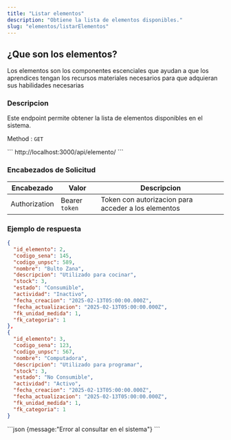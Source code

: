 ```yaml
---
title: "Listar elementos"
description: "Obtiene la lista de elementos disponibles."
slug: "elementos/listarElementos"
---
```


<h2>¿Que son los elementos?</h2>
Los elementos son los componentes escenciales que ayudan a que los aprendices tengan los recursos materiales necesarios para que adquieran sus habilidades necesarias

<h3>Descripcion</h3>

Este endpoint permite obtener la lista de elementos disponibles en el sistema.

Method : `GET`

<Tabs>
  <TabItem label="Endpoint">
  ```
  http://localhost:3000/api/elemento/
  ```
  </TabItem>
</Tabs>


<h3>Encabezados de Solicitud</h3>

| Encabezado | Valor | Descripcion
|----------|-------| -------
| Authorization |  Bearer `token` | Token con autorizacion para acceder a los elementos


<h3>Ejemplo de respuesta</h3>

<Tabs>
  <TabItem label="Status 200">

  ```json
{
    "id_elemento": 2,
    "codigo_sena": 145,
    "codigo_unpsc": 589,
    "nombre": "Bulto Zana",
    "descripcion": "Utilizado para cocinar",
    "stock": 3,
    "estado": "Consumible",
    "actividad": "Inactivo",
    "fecha_creacion": "2025-02-13T05:00:00.000Z",
    "fecha_actualizacion": "2025-02-13T05:00:00.000Z",
    "fk_unidad_medida": 1,
    "fk_categoria": 1
  },
  {
    "id_elemento": 3,
    "codigo_sena": 123,
    "codigo_unpsc": 567,
    "nombre": "Computadora",
    "descripcion": "Utilizado para programar",
    "stock": 3,
    "estado": "No Consumible",
    "actividad": "Activo",
    "fecha_creacion": "2025-02-13T05:00:00.000Z",
    "fecha_actualizacion": "2025-02-13T05:00:00.000Z",
    "fk_unidad_medida": 1,
    "fk_categoria": 1
  }
```
  </TabItem>

  <TabItem label="Status 500">
  ```json
  {message:"Error al consultar en el sistema"}
  ```
  </TabItem>
</Tabs>

